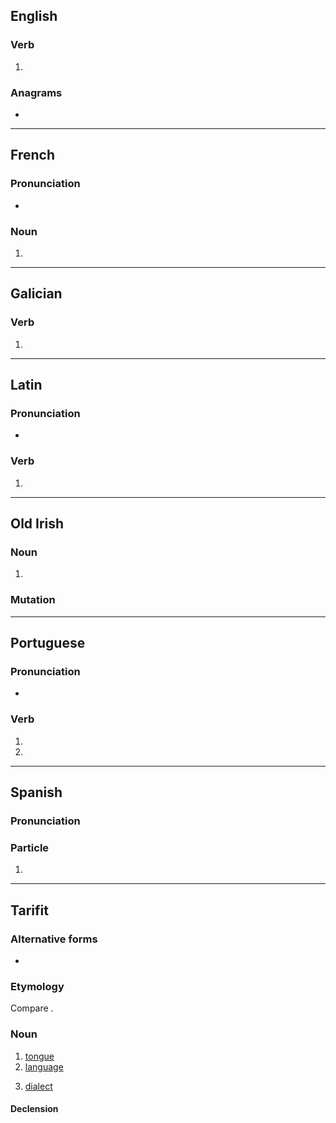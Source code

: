{{also|IRES|Irēs}}
==English==

===Verb===
{{head|en|verb form}}

# {{en-third-person singular of|ire}}

===Anagrams===
* {{anagrams|en|a=eirs|EIRs|Eris|Iser|SIer|Seri|eirs|reis|rise|sire}}

----

==French==

===Pronunciation===
* {{fr-IPA}}

===Noun===
{{head|fr|noun form|g=f}}

# {{plural of|fr|ire}}

----

==Galician==

===Verb===
{{gl-verb-form}}

# {{inflection of|gl|ir||2|s|pr|inf}}

----

==Latin==

===Pronunciation===
* {{la-IPA|īrēs}}

===Verb===
{{la-verb-form|īrēs}}

# {{inflection of|la|eō||2|s|impf|actv|subj}}

----

==Old Irish==

===Noun===
{{sga-noun|f|irisse}}

# {{alt sp|sga|iress}}

===Mutation===
{{sga-mutation|i|res}}

----

==Portuguese==

===Pronunciation===
{{pt-IPA}}
* {{hyphenation|pt|ir|es}}

===Verb===
{{head|pt|verb form}}

# {{pt-verb-form-of|ir|i|2|s}}
# {{pt-verb-form-of|irar}}

----

==Spanish==

===Pronunciation===
{{es-IPA}}

===Particle===
{{head|es|particle}}

# {{only used in|es|ires y venires}}

----

==Tarifit==

===Alternative forms===
* {{alter|rif|iřes|iles}}

===Etymology===
Compare {{cog|kab|iles|t=tongue}}.

===Noun===
{{rif-noun|m|pl=irsawen}}

# [[tongue]]
# [[language]]
#: {{syn|rif|tutlayt|awar}}
# [[dialect]]

====Declension====
{{rif-decl-noun|yires|irsawen|yirsawen}}

{{c|rif|Anatomy}}